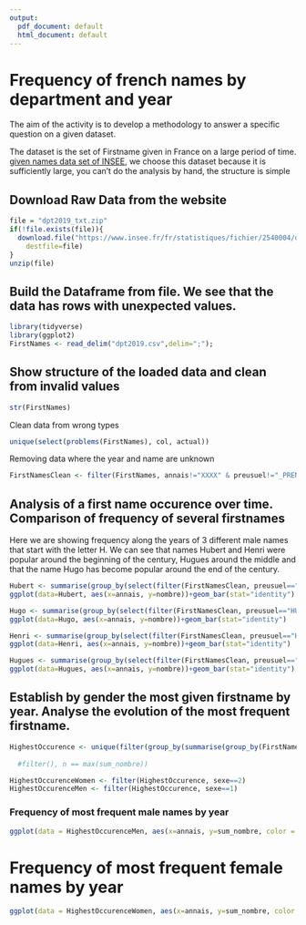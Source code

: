```yaml
---
output:
  pdf_document: default
  html_document: default
---
```

# Frequency of french names by department and year


The aim of the activity is to develop a methodology to answer a specific question on a given dataset. 

The dataset is the set of Firstname given in France on a large period of time. 
[given names data set of INSEE](https://www.insee.fr/fr/statistiques/fichier/2540004/dpt2017_txt.zip), we choose this dataset because it is sufficiently large, you can't do the analysis by hand, the structure is simple

## Download Raw Data from the website
```r
file = "dpt2019_txt.zip"
if(!file.exists(file)){
  download.file("https://www.insee.fr/fr/statistiques/fichier/2540004/dpt2019_csv.zip",
	destfile=file)
}
unzip(file)
```

## Build the Dataframe from file. We see that the data has rows with unexpected values.

```r
library(tidyverse)
library(ggplot2)
FirstNames <- read_delim("dpt2019.csv",delim=";");
```

## Show structure of the loaded data and clean from invalid values

```r
str(FirstNames)

```
 Clean data from wrong types

```r
unique(select(problems(FirstNames), col, actual))
```

Removing data where the year and name are unknown

```r
FirstNamesClean <- filter(FirstNames, annais!="XXXX" & preusuel!="_PRENOMS_RARES")
```


## Analysis of a first name occurence over time. Comparison of frequency of several firstnames


Here we are showing frequency along the years of 3 different male names that start with the letter H. We can see that names Hubert and Henri were popular around the beginning of the century, Hugues around the middle and that the name Hugo has become popular around the end of the century.

```r
Hubert <- summarise(group_by(select(filter(FirstNamesClean, preusuel=="HUBERT"), annais, nombre), annais), nombre=sum(nombre))
ggplot(data=Hubert, aes(x=annais, y=nombre))+geom_bar(stat="identity")
```
```r
Hugo <- summarise(group_by(select(filter(FirstNamesClean, preusuel=="HUGO"), annais, nombre), annais), nombre=sum(nombre))
ggplot(data=Hugo, aes(x=annais, y=nombre))+geom_bar(stat="identity")
```


```r
Henri <- summarise(group_by(select(filter(FirstNamesClean, preusuel=="HENRI"), annais, nombre), annais), nombre=sum(nombre))
ggplot(data=Henri, aes(x=annais, y=nombre))+geom_bar(stat="identity")
```
```r
Hugues <- summarise(group_by(select(filter(FirstNamesClean, preusuel=="HUGUES"), annais, nombre), annais), nombre=sum(nombre))
ggplot(data=Hugues, aes(x=annais, y=nombre))+geom_bar(stat="identity")
```


## Establish by gender the most given firstname by year. Analyse the evolution of the most frequent firstname.

```r

HighestOccurence <- unique(filter(group_by(summarise(group_by(FirstNamesClean, annais, preusuel, sexe), sum_nombre = sum(nombre), sexe), annais), sum_nombre == max(sum_nombre)))
  
  #filter(), n == max(sum_nombre))

HighestOccurenceWomen <- filter(HighestOccurence, sexe==2)
HighestOccurenceMen <- filter(HighestOccurence, sexe==1)

```


### Frequency of most frequent male names by year

```r
ggplot(data = HighestOccurenceMen, aes(x=annais, y=sum_nombre, color = preusuel))+geom_point()

```

# Frequency of most frequent female names by year

```r
ggplot(data = HighestOccurenceWomen, aes(x=annais, y=sum_nombre, color = preusuel))+geom_point()
```